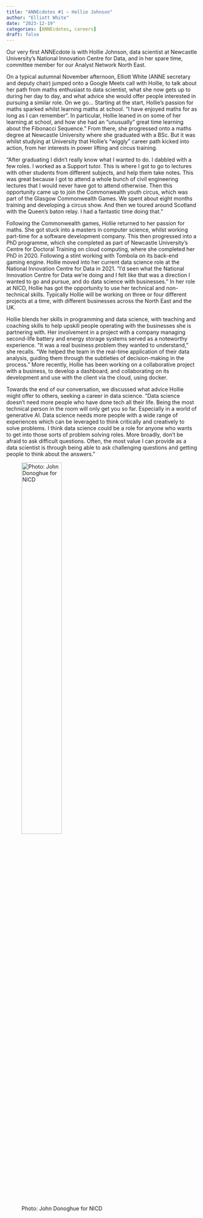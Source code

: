 ```yaml
---
title: "ANNEcdotes #1 – Hollie Johnson"
author: "Elliott White"
date: "2023-12-19"
categories: [ANNEcdotes, careers]
draft: false
---
```

Our very first ANNEcdote is with Hollie Johnson, data scientist at Newcastle University’s National Innovation Centre for Data, and in her spare time, committee member for our Analyst Network North East. 

On a typical autumnal November afternoon, Elliott White (ANNE secretary and deputy chair) jumped onto a Google Meets call with Hollie, to talk about her path from maths enthusiast to data scientist, what she now gets up to during her day to day, and what advice she would offer people interested in pursuing a similar role. On we go…
Starting at the start, Hollie's passion for maths sparked whilst learning maths at school. “I have enjoyed maths for as long as I can remember”. In particular, Hollie leaned in on some of her learning at school, and how she had an “unusually” great time learning about the Fibonacci Sequence.” From there, she progressed onto a maths degree at Newcastle University where she graduated with a BSc. But it was whilst studying at University that Hollie’s “wiggly” career path kicked into action, from her interests in power lifting and circus training.

“After graduating I didn’t really know what I wanted to do. I dabbled with a few roles. I worked as a Support tutor. This is where I got to go to lectures with other students from different subjects, and help them take notes. This was great because I got to attend a whole bunch of civil engineering lectures that I would never have got to attend otherwise. Then this opportunity came up to join the Commonwealth youth circus, which was part of the Glasgow Commonwealth Games. We spent about eight months training and developing a circus show. And then we toured around Scotland with the Queen's baton relay. I had a fantastic time doing that.”

Following the Commonwealth games, Hollie returned to her passion for maths. She got stuck into a masters in computer science, whilst working part-time for a software development company. This then progressed into a PhD programme, which she completed as part of Newcastle University’s Centre for Doctoral Training on cloud computing, where she completed her PhD in 2020.
Following a stint working with Tombola on its back-end gaming engine. Hollie moved into her current data science role at the National Innovation Centre for Data in 2021. “I’d seen what the National Innovation Centre for Data we're doing and I felt like that was a direction I wanted to go and pursue, and do data science with businesses.”
In her role at NICD, Hollie has got the opportunity to use her technical and non-technical skills. Typically Hollie will be working on three or four different projects at a time, with different businesses across the North East and the UK.

Hollie blends her skills in programming and data science, with teaching and coaching skills to help upskill people operating with the businesses she is partnering with.
Her involvement in a project with a company managing second-life battery and energy storage systems served as a noteworthy experience. "It was a real business problem they wanted to understand," she recalls. "We helped the team in the real-time application of their data analysis, guiding them through the subtleties of decision-making in the process." More recently, Hollie has been working on a collaborative project with a business, to develop a dashboard, and collaborating on its development and use with the client via the cloud, using docker. 

Towards the end of our conversation, we discussed what advice Hollie might offer to others, seeking a career in data science. “Data science doesn't need more people who have done tech all their life. Being the most technical person in the room will only get you so far. Especially in a world of generative AI. Data science needs more people with a wide range of experiences which can be leveraged to think critically and creatively to solve problems. I think data science could be a role for anyone who wants to get into those sorts of problem solving roles. More broadly, don't be afraid to ask difficult questions. Often, the most value I can provide as a data scientist is through being able to ask challenging questions and getting people to think about the answers."

![Photo: John Donoghue for NICD](hollie_johnson_007.webp){width="50%" fig-align="left"}
